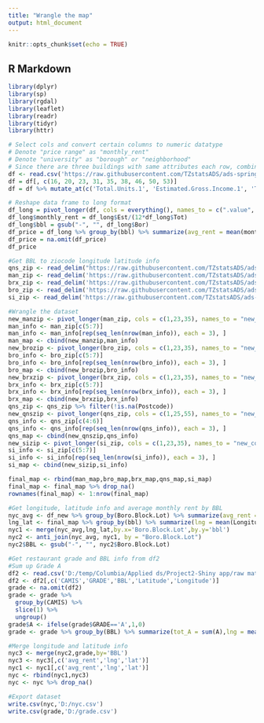 ---
title: "Wrangle the map"
output: html_document
---

```{r setup, include=FALSE}
knitr::opts_chunk$set(echo = TRUE)
```

## R Markdown

```{r}
library(dplyr)
library(sp)
library(rgdal)
library(leaflet)
library(readr)
library(tidyr)
library(httr)
```

```{r}
# Select cols and convert certain columns to numeric datatype
# Denote "price range" as "monthly_rent"
# Denote "university" as "borough" or "neighborhood"
# Since there are three buildings with same attributes each row, combine them to one data frame
df <- read.csv('https://raw.githubusercontent.com/TZstatsADS/ads-spring2023-project2-group9/main/data/DOF_Condominium_Comparable_Rental_Income_in_NYC.csv?token=GHSAT0AAAAAAB5UZBVW76WAYNJ4KYXIDJFIY7VSCYA')
df = df[, c(16, 20, 23, 31, 35, 38, 46, 50, 53)]
df = df %>% mutate_at(c('Total.Units.1', 'Estimated.Gross.Income.1', 'Total.Units.2', 'Estimated.Gross.Income.2', 'Total.Units.3', 'Estimated.Gross.Income.3'), as.numeric)

# Reshape data frame to long format
df_long = pivot_longer(df, cols = everything(), names_to = c(".value", ".value", ".value"), names_pattern = "(.)(.)(.)")
df_long$monthly_rent = df_long$Est/(12*df_long$Tot)
df_long$bbl = gsub("-", "", df_long$Bor)
df_price = df_long %>% group_by(bbl) %>% summarize(avg_rent = mean(monthly_rent))
df_price = na.omit(df_price)
df_price
```

```{r}
#Get BBL to ziocode longitude latitude info
qns_zip <- read_delim("https://raw.githubusercontent.com/TZstatsADS/ads-spring2023-project2-group9/main/data/DOF__Cooperative_Comparable_Rental_Income___Queens___FY_2011_2012.csv?token=GHSAT0AAAAAAB5UZBVXJU6CCDFSN6MDBHPKY7VSE4Q", delim = ",", locale = locale(encoding = "UTF-8"))
man_zip <- read_delim('https://raw.githubusercontent.com/TZstatsADS/ads-spring2023-project2-group9/main/data/DOF__Condominium_comparable_rental_income___Manhattan_-_FY_2010_2011.csv?token=GHSAT0AAAAAAB5UZBVXW7TUCLZ6V6Q3XMQSY7VSF3Q', delim = ",", locale = locale(encoding = "UTF-8"))
brx_zip <- read_delim('https://raw.githubusercontent.com/TZstatsADS/ads-spring2023-project2-group9/main/data/DOF__Condominium_Comparable_Rental_Income___Bronx___FY_2009_2010.csv?token=GHSAT0AAAAAAB5UZBVWDDXP5ULLSVWVI2FYY7VSGLA', delim = ",", locale = locale(encoding = "UTF-8"))
bro_zip <- read_delim('https://raw.githubusercontent.com/TZstatsADS/ads-spring2023-project2-group9/main/data/DOF__Condominium_comparable_rental_income___Brooklyn_-_FY_2010_2011.csv?token=GHSAT0AAAAAAB5UZBVWU3G6G5UJVY63SNDCY7VSGXA', delim = ",", locale = locale(encoding = "UTF-8"))
si_zip <- read_delim('https://raw.githubusercontent.com/TZstatsADS/ads-spring2023-project2-group9/main/data/DOF__Condominium_Comparable_Rental_Income__Staten_Island___FY_2009_2010.csv?token=GHSAT0AAAAAAB5UZBVXP63MIGBIB642YVZYY7VSHCQ', delim = ",", locale = locale(encoding = "UTF-8"))

#Wrangle the dataset
new_manzip <- pivot_longer(man_zip, cols = c(1,23,35), names_to = "new_col", values_to = "bbl") %>% select(bbl)
man_info <- man_zip[c(5:7)]
man_info <- man_info[rep(seq_len(nrow(man_info)), each = 3), ]
man_map <- cbind(new_manzip,man_info)
new_brozip <- pivot_longer(bro_zip, cols = c(1,23,35), names_to = "new_col", values_to = "bbl") %>% select(bbl)
bro_info <- bro_zip[c(5:7)]
bro_info <- bro_info[rep(seq_len(nrow(bro_info)), each = 3), ]
bro_map <- cbind(new_brozip,bro_info)
new_brxzip <- pivot_longer(brx_zip, cols = c(1,23,35), names_to = "new_col", values_to = "bbl") %>% select(bbl)
brx_info <- brx_zip[c(5:7)]
brx_info <- brx_info[rep(seq_len(nrow(brx_info)), each = 3), ]
brx_map <- cbind(new_brxzip,brx_info)
qns_zip <- qns_zip %>% filter(!is.na(Postcode))
new_qnszip <- pivot_longer(qns_zip, cols = c(1,25,55), names_to = "new_col", values_to = "bbl") %>% select(bbl)
qns_info <- qns_zip[c(4:6)]
qns_info <- qns_info[rep(seq_len(nrow(qns_info)), each = 3), ]
qns_map <- cbind(new_qnszip,qns_info)
new_sizip <- pivot_longer(si_zip, cols = c(1,23,35), names_to = "new_col", values_to = "bbl") %>% select(bbl)
si_info <- si_zip[c(5:7)]
si_info <- si_info[rep(seq_len(nrow(si_info)), each = 3), ]
si_map <- cbind(new_sizip,si_info)

final_map <- rbind(man_map,bro_map,brx_map,qns_map,si_map)
final_map <- final_map %>% drop_na()
rownames(final_map) <- 1:nrow(final_map)

#Get longitude, latitude info and average monthly rent by BBL
nyc_avg <- df_new %>% group_by(Boro.Block.Lot) %>% summarize(avg_rent = mean(monthly_rent))
lng_lat <- final_map %>% group_by(bbl) %>% summarize(lng = mean(Longitude), lat=mean(Latitude))
nyc1 <- merge(nyc_avg,lng_lat,by.x='Boro.Block.Lot',by.y='bbl')
nyc2 <- anti_join(nyc_avg, nyc1, by = "Boro.Block.Lot")
nyc2$BBL <- gsub("-", "", nyc2$Boro.Block.Lot)
```

```{r}
#Get restaurant grade and BBL info from df2
#Sum up Grade A
df2 <- read.csv('D:/temp/Columbia/Applied ds/Project2-Shiny app/raw material/DOHMH_New_York_City_Restaurant_Inspection_Results.csv',na.strings = c("", "NA"))
df2 <- df2[,c('CAMIS','GRADE','BBL','Latitude','Longitude')]
grade <- na.omit(df2)  
grade <- grade %>%
  group_by(CAMIS) %>%
  slice(1) %>%
  ungroup()
grade$A <- ifelse(grade$GRADE=='A',1,0)
grade <- grade %>% group_by(BBL) %>% summarize(tot_A = sum(A),lng = mean(Longitude), lat=mean(Latitude))
```

```{r}
#Merge longitude and latitude info
nyc3 <- merge(nyc2,grade,by='BBL')
nyc3 <- nyc3[,c('avg_rent','lng','lat')]
nyc1 <- nyc1[,c('avg_rent','lng','lat')]
nyc <- rbind(nyc1,nyc3)
nyc <- nyc %>% drop_na()
```

```{r}
#Export dataset
write.csv(nyc,'D:/nyc.csv')
write.csv(grade,'D:/grade.csv')
```
